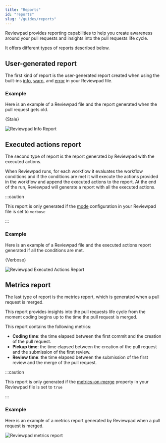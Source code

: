 ```yaml
---
title: "Reports"
id: "reports"
slug: "/guides/reports"
---
```



Reviewpad provides reporting capabilities to help you create awareness around your pull requests and insights into the pull requests life cycle.

It offers different types of reports described below.

## User-generated report

The first kind of report is the user-generated report created when using the built-ins [info](/guides/built-ins#info), [warn](/guides/built-ins#warn), and [error](/guides/built-ins#error) in your Reviewpad file.

### Example

Here is an example of a Reviewpad file and the report generated when the pull request gets old.

<CodeBlock language="yml" title="reviewpad.yml">{Stale}</CodeBlock>

![Reviewpad Info Report](/img/reports/info.png)

## Executed actions report

The second type of report is the report generated by Reviewpad with the executed actions.

When Reviewpad runs, for each workflow it evaluates the workflow conditions and if the conditions are met it will execute the actions provided in the workflow and append the executed actions to the report. At the end of the run, Reviewpad will generate a report with all the executed actions.

:::caution

This report is only generated if the [mode](/guides/syntax/#mode) configuration in your Reviewpad file is set to `verbose`

:::

### Example

Here is an example of a Reviewpad file and the executed actions report generated if all the conditions are met.

<CodeBlock language="yml" title="reviewpad.yml">{Verbose}</CodeBlock>

![Reviewpad Executed Actions Report](/img/reports/executed_actions.png)

## Metrics report

The last type of report is the metrics report, which is generated when a pull request is merged.

This report provides insights into the pull requests life cycle from the moment coding begins up to the time the pull request is merged.

This report contains the following metrics:
- **Coding time**: the time elapsed between the first commit and the creation of the pull request.
- **Pickup time**: the time elapsed between the creation of the pull request and the submission of the first review.
- **Review time**: the time elapsed between the submission of the first review and the merge of the pull request.

:::caution

This report is only generated if the [metrics-on-merge](/guides/syntax/#metrics-on-merge) property in your Reviewpad file is set to `true`

:::

### Example

Here is an example of a metrics report generated by Reviewpad when a pull request is merged.

![Reviewpad metrics report](/img/reports/metrics.png)
